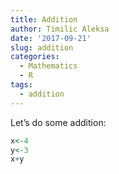 ```yaml
---
title: Addition
author: Timilic Aleksa
date: '2017-09-21'
slug: addition
categories:
  - Mathematics
  - R
tags:
  - addition
---
```


Let's do some addition:

```r
x<-4
y<-3
x+y
```

